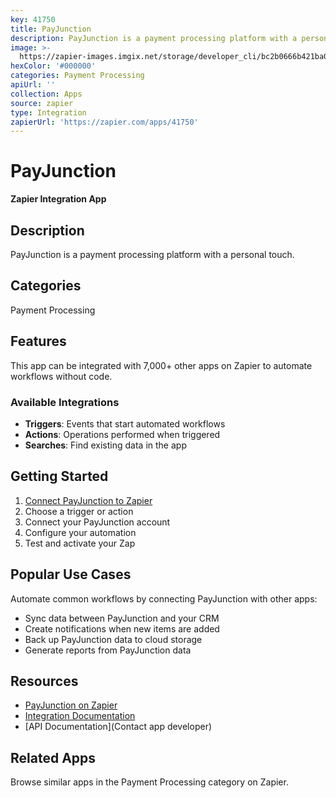 ```yaml
---
key: 41750
title: PayJunction
description: PayJunction is a payment processing platform with a personal touch.
image: >-
  https://zapier-images.imgix.net/storage/developer_cli/bc2b0666b421ba07317ecf73f47b5d33.png?auto=format%2Ccompress&ixlib=python-3.0.0&q=50
hexColor: '#000000'
categories: Payment Processing
apiUrl: ''
collection: Apps
source: zapier
type: Integration
zapierUrl: 'https://zapier.com/apps/41750'
---
```

# PayJunction

**Zapier Integration App**

## Description

PayJunction is a payment processing platform with a personal touch.

## Categories

Payment Processing

## Features

This app can be integrated with 7,000+ other apps on Zapier to automate workflows without code.

### Available Integrations

- **Triggers**: Events that start automated workflows
- **Actions**: Operations performed when triggered
- **Searches**: Find existing data in the app

## Getting Started

1. [Connect PayJunction to Zapier](https://zapier.com/apps/41750)
2. Choose a trigger or action
3. Connect your PayJunction account
4. Configure your automation
5. Test and activate your Zap

## Popular Use Cases

Automate common workflows by connecting PayJunction with other apps:

- Sync data between PayJunction and your CRM
- Create notifications when new items are added
- Back up PayJunction data to cloud storage
- Generate reports from PayJunction data

## Resources

- [PayJunction on Zapier](https://zapier.com/apps/41750)
- [Integration Documentation](https://zapier.com/apps/41750/integrations)
- [API Documentation](Contact app developer)

## Related Apps

Browse similar apps in the Payment Processing category on Zapier.
